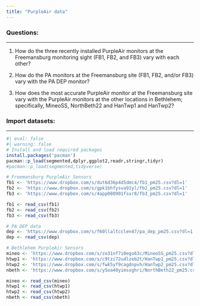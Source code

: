 ```yaml
---
title: "PurpleAir data"
---
```


```{=html}
<style>
  pre {
    background-color: lightyellow;
    white-space: pre-wrap;
    line-height: 100%;
  }
</style>
```
### **Questions:**

------------------------------------------------------------------------

1.  How do the three recently installed PurpleAir monitors at the Freemansburg monitoring sight (FB1, FB2, and FB3) vary with each other?

2.  How do the PA monitors at the Freemansburg site (FB1, FB2, and/or FB3) vary with the PA DEP monitor?

3.  How does the most accurate PurpleAir monitor at the Freemansburg site vary with the PurpleAir monitors at the other locations in Bethlehem; specifically, MineoSS, NorthBeth22 and HanTwp1 and HanTwp2?

### **Import datasets:**

------------------------------------------------------------------------

```r
#| eval: false
#| warning: false
# Install and load required packages
install.packages('pacman')
pacman::p_load(segmented,dplyr,ggplot2,readr,stringr,tidyr)
#pacman::p_load(segmented,tidyverse)

# Freemansburg PurpleAir Sensors
fb1 <- 'https://www.dropbox.com/s/dut6d36p4d5dmc4/fb1_pm25.csv?dl=1'
fb2 <- 'https://www.dropbox.com/s/gpk1bhfysva91yl/fb2_pm25.csv?dl=1'
fb3 <- 'https://www.dropbox.com/s/4app080901fsxr8/fb3_pm25.csv?dl=1'

fb1 <- read_csv(fb1)
fb2 <- read_csv(fb2)
fb3 <- read_csv(fb3)

# PA DEP data
dep <- 'https://www.dropbox.com/s/f60llaltcclen47/pa_dep_pm25.csv?dl=1'
dep <- read_csv(dep)

# Bethlehem PurpleAir Sensors
mineo <- 'https://www.dropbox.com/s/zo31nf7i0ego63c/MineoSS_pm25.csv?dl=1'
htwp1 <- 'https://www.dropbox.com/s/c9tzi72udlzeb2t/HanTwp1_pm25.csv?dl=1'
htwp2 <- 'https://www.dropbox.com/s/fwk5yf9cagdnpvh/HanTwp2_pm25.csv?dl=1'
nbeth <- 'https://www.dropbox.com/s/y5oa40yimsxghri/NorthBeth22_pm25.csv?dl=1'

mineo <- read_csv(mineo)
htwp1 <- read_csv(htwp1)
htwp2 <- read_csv(htwp2)
nbeth <- read_csv(nbeth)
```

